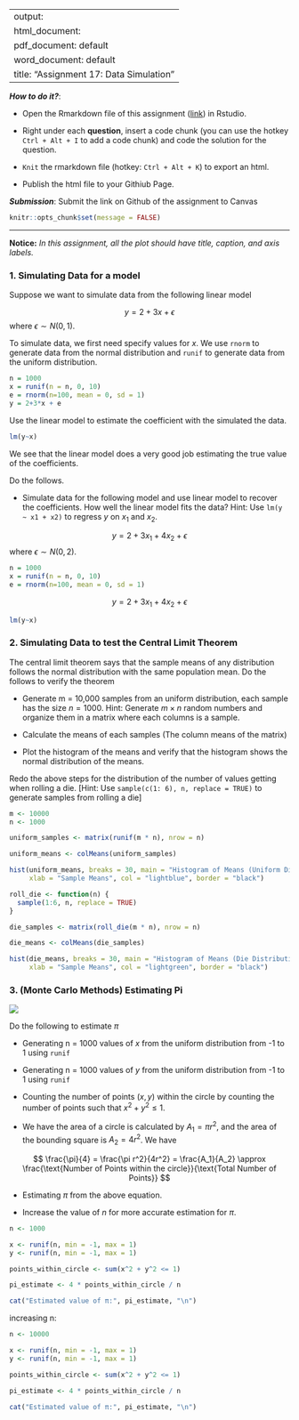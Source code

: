 
---
output: 
  html_document:
  pdf_document: default
  word_document: default
title: "Assignment 17: Data Simulation"
---

***How to do it?***: 

- Open the Rmarkdown file of this assignment ([link](assignment17.Rmd)) in Rstudio. 

- Right under each **question**, insert  a code chunk (you can use the hotkey `Ctrl + Alt + I` to add a code chunk) and code the solution for the question. 

- `Knit` the rmarkdown file (hotkey: `Ctrl + Alt + K`) to export an html.  

-  Publish the html file to your Githiub Page. 

***Submission***: Submit the link on Github of the assignment to Canvas

```r
knitr::opts_chunk$set(message = FALSE)
```


-------

**Notice:** *In this assignment, all the plot should have title, caption, and axis labels. *

### 1. Simulating Data for a model

Suppose we want to simulate data from the following linear model

$$
y = 2 + 3 x + \epsilon
$$
where $\epsilon \sim N(0, 1)$. 

To simulate data, we first need specify values for $x$.  We use `rnorm` to generate data from the normal distribution and `runif` to generate data from the uniform distribution.

```r
n = 1000
x = runif(n = n, 0, 10)
e = rnorm(n=100, mean = 0, sd = 1)
y = 2+3*x + e
```
Use the linear model to estimate the coefficient with the simulated the data. 

```r
lm(y~x)
```

We see that the linear model does a very good job estimating the true value of the coefficients.

Do the follows.

- Simulate data for the following model and use linear model to recover the coefficients. How well the linear model fits the data? Hint: Use `lm(y ~ x1 + x2)` to regress $y$ on $x_1$ and $x_2$.

$$
y = 2 + 3 x_1 + 4x_2 + \epsilon
$$
where $\epsilon \sim N(0, 2)$. 
```r
n = 1000
x = runif(n = n, 0, 10)
e = rnorm(n=100, mean = 0, sd = 1)
```

$$
y = 2 + 3 x_1 + 4x_2 + \epsilon
$$
```r
lm(y~x)
```


### 2. Simulating Data to test the Central Limit Theorem

The central limit theorem says that the sample means of any distribution follows the normal distribution with the same population mean. Do the follows to verify the theorem

- Generate m = 10,000 samples from an uniform distribution, each sample has the size $n = 1000$. Hint: Generate $m \times n$ random numbers and organize them in a matrix where each columns is a sample.  

- Calculate the means of each samples (The column means of the matrix)

- Plot the histogram of the means and verify that the histogram shows the normal distribution of the means. 

Redo the above steps for the distribution of the number of values getting when rolling a die. [Hint: Use `sample(c(1: 6), n, replace = TRUE)` to generate samples from rolling a die]

```r
m <- 10000  
n <- 1000   

uniform_samples <- matrix(runif(m * n), nrow = n)

uniform_means <- colMeans(uniform_samples)

hist(uniform_means, breaks = 30, main = "Histogram of Means (Uniform Distribution)",
     xlab = "Sample Means", col = "lightblue", border = "black")

```

```r
roll_die <- function(n) {
  sample(1:6, n, replace = TRUE)
}

die_samples <- matrix(roll_die(m * n), nrow = n)

die_means <- colMeans(die_samples)

hist(die_means, breaks = 30, main = "Histogram of Means (Die Distribution)",
     xlab = "Sample Means", col = "lightgreen", border = "black")

```

### 3. (Monte Carlo Methods) Estimating Pi

![](sim.png)

Do the following to estimate $\pi$

- Generating n = 1000 values of $x$ from the uniform distribution from -1 to 1 using `runif`

- Generating n = 1000 values of $y$ from the uniform distribution from -1 to 1 using `runif`

- Counting the number of points $(x,y)$ within the circle by counting the number of points such that $x^2 + y^2 \leq 1$. 

- We have the area of a circle is calculated by $A_1 = \pi r^2$, and the area of the bounding square is $A_2 = 4r^2$. We have

$$
\frac{\pi}{4} = \frac{\pi r^2}{4r^2} = \frac{A_1}{A_2}  \approx \frac{\text{Number of Points within the circle}}{\text{Total Number of Points}}
$$


- Estimating $\pi$ from the above equation.

- Increase the value of $n$ for more accurate estimation for $\pi$.

```r
n <- 1000

x <- runif(n, min = -1, max = 1)
y <- runif(n, min = -1, max = 1)

points_within_circle <- sum(x^2 + y^2 <= 1)

pi_estimate <- 4 * points_within_circle / n

cat("Estimated value of π:", pi_estimate, "\n")

```
increasing n:
```r
n <- 10000

x <- runif(n, min = -1, max = 1)
y <- runif(n, min = -1, max = 1)

points_within_circle <- sum(x^2 + y^2 <= 1)

pi_estimate <- 4 * points_within_circle / n

cat("Estimated value of π:", pi_estimate, "\n")
```




